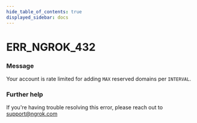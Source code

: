 ```yaml
---
hide_table_of_contents: true
displayed_sidebar: docs
---
```



# ERR_NGROK_432

### Message

Your account is rate limited for adding `MAX` reserved domains per `INTERVAL`.

### Further help

If you're having trouble resolving this error, please reach out to [support@ngrok.com](mailto:support@ngrok.com?subject=Help%20with%20ERR_NGROK_432)

<ErrorDetails error="err_ngrok_432" />

